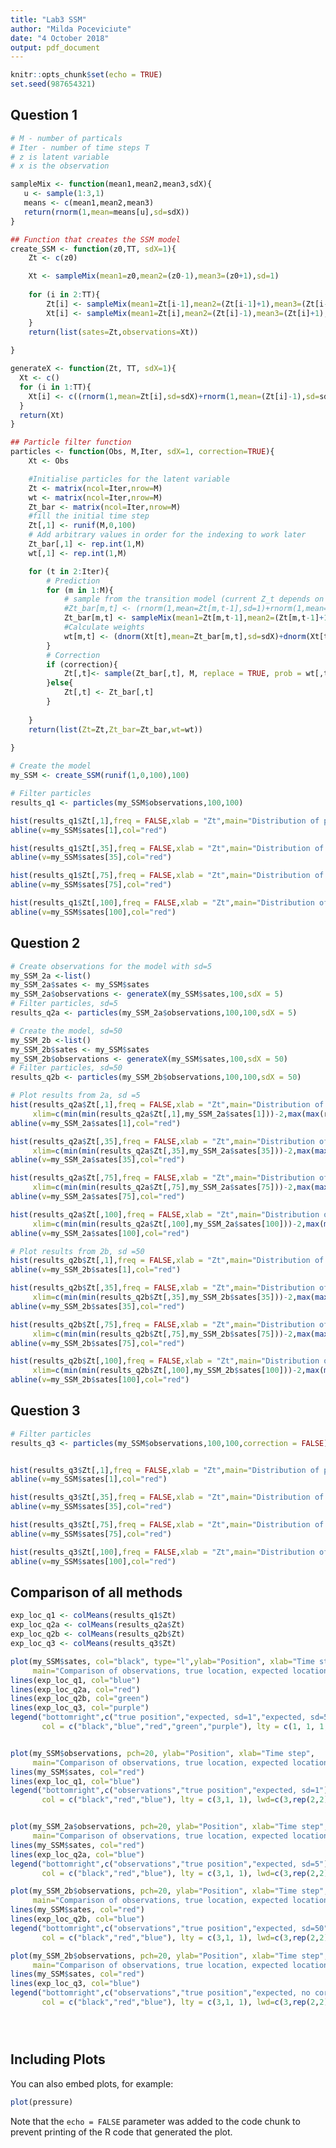 ```yaml
---
title: "Lab3 SSM"
author: "Milda Poceviciute"
date: "4 October 2018"
output: pdf_document
---
```


```r
knitr::opts_chunk$set(echo = TRUE)
set.seed(987654321)
```

## Question 1



```r
# M - number of particals
# Iter - number of time steps T
# z is latent variable
# x is the observation

sampleMix <- function(mean1,mean2,mean3,sdX){
   u <- sample(1:3,1)
   means <- c(mean1,mean2,mean3)
   return(rnorm(1,mean=means[u],sd=sdX))
}

## Function that creates the SSM model
create_SSM <- function(z0,TT, sdX=1){
    Zt <- c(z0)

    Xt <- sampleMix(mean1=z0,mean2=(z0-1),mean3=(z0+1),sd=1)
    
    for (i in 2:TT){
        Zt[i] <- sampleMix(mean1=Zt[i-1],mean2=(Zt[i-1]+1),mean3=(Zt[i-1]+2),sdX=1)
        Xt[i] <- sampleMix(mean1=Zt[i],mean2=(Zt[i]-1),mean3=(Zt[i]+1),sdX=sdX)
    }
    return(list(sates=Zt,observations=Xt))   
    
}

generateX <- function(Zt, TT, sdX=1){
  Xt <- c()
  for (i in 1:TT){
    Xt[i] <- c((rnorm(1,mean=Zt[i],sd=sdX)+rnorm(1,mean=(Zt[i]-1),sd=sdX)+rnorm(1,mean=(Zt[i]+1),sd=sdX))/3)
  }
  return(Xt)
}

## Particle filter function
particles <- function(Obs, M,Iter, sdX=1, correction=TRUE){
    Xt <- Obs

    #Initialise particles for the latent variable
    Zt <- matrix(ncol=Iter,nrow=M)
    wt <- matrix(ncol=Iter,nrow=M)
    Zt_bar <- matrix(ncol=Iter,nrow=M)
    #fill the initial time step
    Zt[,1] <- runif(M,0,100)
    # Add arbitrary values in order for the indexing to work later
    Zt_bar[,1] <- rep.int(1,M) 
    wt[,1] <- rep.int(1,M)

    for (t in 2:Iter){
        # Prediction
        for (m in 1:M){
            # sample from the transition model (current Z_t depends on the Z_{t-1})
            #Zt_bar[m,t] <- (rnorm(1,mean=Zt[m,t-1],sd=1)+rnorm(1,mean=(Zt[m,t-1]+1),sd=1)+rnorm(1,mean=(Zt[m,t-1]+2),sd=1))/3
            Zt_bar[m,t] <- sampleMix(mean1=Zt[m,t-1],mean2=(Zt[m,t-1]+1),mean3=(Zt[m,t-1]+2),sdX=1)
            #Calculate weights
            wt[m,t] <- (dnorm(Xt[t],mean=Zt_bar[m,t],sd=sdX)+dnorm(Xt[t],mean=(Zt_bar[m,t]-1),sd=sdX)+dnorm(Xt[t],mean=(Zt_bar[m,t]+sdX),sd=1))/3
        }
        # Correction
        if (correction){
            Zt[,t]<- sample(Zt_bar[,t], M, replace = TRUE, prob = wt[,t])
        }else{
            Zt[,t] <- Zt_bar[,t]
        }
        
    }
    return(list(Zt=Zt,Zt_bar=Zt_bar,wt=wt))
    
}

```


```r
# Create the model
my_SSM <- create_SSM(runif(1,0,100),100)

# Filter particles
results_q1 <- particles(my_SSM$observations,100,100)
```

```r
hist(results_q1$Zt[,1],freq = FALSE,xlab = "Zt",main="Distribution of particles, t=1")
abline(v=my_SSM$sates[1],col="red")

hist(results_q1$Zt[,35],freq = FALSE,xlab = "Zt",main="Distribution of particles, t=35")
abline(v=my_SSM$sates[35],col="red")

hist(results_q1$Zt[,75],freq = FALSE,xlab = "Zt",main="Distribution of particles, t=75")
abline(v=my_SSM$sates[75],col="red")

hist(results_q1$Zt[,100],freq = FALSE,xlab = "Zt",main="Distribution of particles, t=100")
abline(v=my_SSM$sates[100],col="red")
```

## Question 2

```r
# Create observations for the model with sd=5
my_SSM_2a <-list()
my_SSM_2a$sates <- my_SSM$sates
my_SSM_2a$observations <- generateX(my_SSM$sates,100,sdX = 5)
# Filter particles, sd=5
results_q2a <- particles(my_SSM_2a$observations,100,100,sdX = 5)

# Create the model, sd=50
my_SSM_2b <-list()
my_SSM_2b$sates <- my_SSM$sates
my_SSM_2b$observations <- generateX(my_SSM$sates,100,sdX = 50)
# Filter particles, sd=50
results_q2b <- particles(my_SSM_2b$observations,100,100,sdX = 50)
```


```r
# Plot results from 2a, sd =5
hist(results_q2a$Zt[,1],freq = FALSE,xlab = "Zt",main="Distribution of particles, t=1, sd=5",
     xlim=c(min(min(results_q2a$Zt[,1],my_SSM_2a$sates[1]))-2,max(max(results_q2a$Zt[,1]),my_SSM_2a$sates[1])+2))
abline(v=my_SSM_2a$sates[1],col="red")

hist(results_q2a$Zt[,35],freq = FALSE,xlab = "Zt",main="Distribution of particles, t=35, sd=5",
     xlim=c(min(min(results_q2a$Zt[,35],my_SSM_2a$sates[35]))-2,max(max(results_q2a$Zt[,35]),my_SSM_2a$sates[35])+2))
abline(v=my_SSM_2a$sates[35],col="red")

hist(results_q2a$Zt[,75],freq = FALSE,xlab = "Zt",main="Distribution of particles, t=75, sd=5",
     xlim=c(min(min(results_q2a$Zt[,75],my_SSM_2a$sates[75]))-2,max(max(results_q2a$Zt[,75]),my_SSM_2a$sates[75])+2))
abline(v=my_SSM_2a$sates[75],col="red")

hist(results_q2a$Zt[,100],freq = FALSE,xlab = "Zt",main="Distribution of particles, t=100, sd=5",
     xlim=c(min(min(results_q2a$Zt[,100],my_SSM_2a$sates[100]))-2,max(max(results_q2a$Zt[,100]),my_SSM_2a$sates[100])+2))
abline(v=my_SSM_2a$sates[100],col="red")

```



```r
# Plot results from 2b, sd =50
hist(results_q2b$Zt[,1],freq = FALSE,xlab = "Zt",main="Distribution of particles, t=1, sd=50",xlim=c(min(min(results_q2b$Zt[,1],my_SSM_2b$sates[1]))-2,max(max(results_q2b$Zt[,1]),my_SSM_2b$sates[1])+2))
abline(v=my_SSM_2b$sates[1],col="red")

hist(results_q2b$Zt[,35],freq = FALSE,xlab = "Zt",main="Distribution of particles, t=35, sd=50",
     xlim=c(min(min(results_q2b$Zt[,35],my_SSM_2b$sates[35]))-2,max(max(results_q2b$Zt[,35]),my_SSM_2b$sates[35])+2))
abline(v=my_SSM_2b$sates[35],col="red")

hist(results_q2b$Zt[,75],freq = FALSE,xlab = "Zt",main="Distribution of particles, t=75, sd=50",
     xlim=c(min(min(results_q2b$Zt[,75],my_SSM_2b$sates[75]))-2,max(max(results_q2b$Zt[,75]),my_SSM_2b$sates[75])+2))
abline(v=my_SSM_2b$sates[75],col="red")

hist(results_q2b$Zt[,100],freq = FALSE,xlab = "Zt",main="Distribution of particles, t=100, sd=50",
     xlim=c(min(min(results_q2b$Zt[,100],my_SSM_2b$sates[100]))-2,max(max(results_q2b$Zt[,100]),my_SSM_2b$sates[100])+2))
abline(v=my_SSM_2b$sates[100],col="red")

```

## Question 3

```r
# Filter particles
results_q3 <- particles(my_SSM$observations,100,100,correction = FALSE)


hist(results_q3$Zt[,1],freq = FALSE,xlab = "Zt",main="Distribution of particles, t=1, w=1")
abline(v=my_SSM$sates[1],col="red")

hist(results_q3$Zt[,35],freq = FALSE,xlab = "Zt",main="Distribution of particles, t=35, w=1")
abline(v=my_SSM$sates[35],col="red")

hist(results_q3$Zt[,75],freq = FALSE,xlab = "Zt",main="Distribution of particles, t=75, w=1")
abline(v=my_SSM$sates[75],col="red")

hist(results_q3$Zt[,100],freq = FALSE,xlab = "Zt",main="Distribution of particles, t=100, w=1")
abline(v=my_SSM$sates[100],col="red")

```

## Comparison of all methods

```r
exp_loc_q1 <- colMeans(results_q1$Zt)
exp_loc_q2a <- colMeans(results_q2a$Zt)
exp_loc_q2b <- colMeans(results_q2b$Zt)
exp_loc_q3 <- colMeans(results_q3$Zt)
```

```r

plot(my_SSM$sates, col="black", type="l",ylab="Position", xlab="Time step", 
     main="Comparison of observations, true location, expected location", ylim = c(20,170))
lines(exp_loc_q1, col="blue")
lines(exp_loc_q2a, col="red")
lines(exp_loc_q2b, col="green")
lines(exp_loc_q3, col="purple")
legend("bottomright",c("true position","expected, sd=1","expected, sd=5","expected, sd=50","no correction"),
       col = c("black","blue","red","green","purple"), lty = c(1, 1, 1, 1, 1), lwd=c(rep(2,5)))


plot(my_SSM$observations, pch=20, ylab="Position", xlab="Time step", 
     main="Comparison of observations, true location, expected location", ylim = c(20,170))
lines(my_SSM$sates, col="red")
lines(exp_loc_q1, col="blue")
legend("bottomright",c("observations","true position","expected, sd=1"),
       col = c("black","red","blue"), lty = c(3,1, 1), lwd=c(3,rep(2,2)))


plot(my_SSM_2a$observations, pch=20, ylab="Position", xlab="Time step", 
     main="Comparison of observations, true location, expected location", ylim = c(20,170))
lines(my_SSM$sates, col="red")
lines(exp_loc_q2a, col="blue")
legend("bottomright",c("observations","true position","expected, sd=5"),
       col = c("black","red","blue"), lty = c(3,1, 1), lwd=c(3,rep(2,2)))

plot(my_SSM_2b$observations, pch=20, ylab="Position", xlab="Time step", 
     main="Comparison of observations, true location, expected location", ylim = c(20,170))
lines(my_SSM$sates, col="red")
lines(exp_loc_q2b, col="blue")
legend("bottomright",c("observations","true position","expected, sd=50"),
       col = c("black","red","blue"), lty = c(3,1, 1), lwd=c(3,rep(2,2)))

plot(my_SSM_2b$observations, pch=20, ylab="Position", xlab="Time step", 
     main="Comparison of observations, true location, expected location", ylim = c(20,170))
lines(my_SSM$sates, col="red")
lines(exp_loc_q3, col="blue")
legend("bottomright",c("observations","true position","expected, no corr"),
       col = c("black","red","blue"), lty = c(3,1, 1), lwd=c(3,rep(2,2)))

```


```r

```


```r

```


```r

```

## Including Plots

You can also embed plots, for example:

```r
plot(pressure)
```

Note that the `echo = FALSE` parameter was added to the code chunk to prevent printing of the R code that generated the plot.
